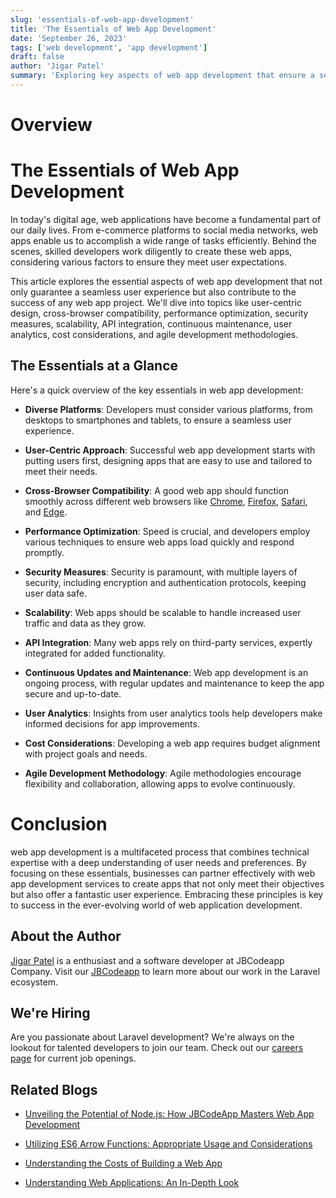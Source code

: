 ```yaml
---
slug: 'essentials-of-web-app-development'
title: 'The Essentials of Web App Development'
date: 'September 26, 2023'
tags: ['web development', 'app development']
draft: false
author: 'Jigar Patel'
summary: 'Exploring key aspects of web app development that ensure a seamless user experience and a successful project.'
---
```


# Overview

<TOCInline toc={props.toc} exclude="Overview" toHeading={2} defaultimage="" />

# The Essentials of Web App Development

In today's digital age, web applications have become a fundamental part of our daily lives. From e-commerce platforms to social media networks, web apps enable us to accomplish a wide range of tasks efficiently. Behind the scenes, skilled developers work diligently to create these web apps, considering various factors to ensure they meet user expectations.

This article explores the essential aspects of web app development that not only guarantee a seamless user experience but also contribute to the success of any web app project. We'll dive into topics like user-centric design, cross-browser compatibility, performance optimization, security measures, scalability, API integration, continuous maintenance, user analytics, cost considerations, and agile development methodologies.

## The Essentials at a Glance

Here's a quick overview of the key essentials in web app development:

- **Diverse Platforms**: Developers must consider various platforms, from desktops to smartphones and tablets, to ensure a seamless user experience.

- **User-Centric Approach**: Successful web app development starts with putting users first, designing apps that are easy to use and tailored to meet their needs.

- **Cross-Browser Compatibility**: A good web app should function smoothly across different web browsers like [Chrome](https://www.google.com/intl/en_in/chrome/), [Firefox](https://www.mozilla.org/en-US/firefox/new/), [Safari](https://www.apple.com/in/safari/), and [Edge](https://www.microsoft.com/en-us/edge/download?form=MA13FJ).

- **Performance Optimization**: Speed is crucial, and developers employ various techniques to ensure web apps load quickly and respond promptly.

- **Security Measures**: Security is paramount, with multiple layers of security, including encryption and authentication protocols, keeping user data safe.

- **Scalability**: Web apps should be scalable to handle increased user traffic and data as they grow.

- **API Integration**: Many web apps rely on third-party services, expertly integrated for added functionality.

- **Continuous Updates and Maintenance**: Web app development is an ongoing process, with regular updates and maintenance to keep the app secure and up-to-date.

- **User Analytics**: Insights from user analytics tools help developers make informed decisions for app improvements.

- **Cost Considerations**: Developing a web app requires budget alignment with project goals and needs.

- **Agile Development Methodology**: Agile methodologies encourage flexibility and collaboration, allowing apps to evolve continuously.

# Conclusion

web app development is a multifaceted process that combines technical expertise with a deep understanding of user needs and preferences. By focusing on these essentials, businesses can partner effectively with web app development services to create apps that not only meet their objectives but also offer a fantastic user experience. Embracing these principles is key to success in the ever-evolving world of web application development.

## About the Author

[Jigar Patel](https://expertlaravel.com) is a
enthusiast and a software developer at JBCodeapp Company. Visit our [JBCodeapp](https://jbcodeapp.com) to learn more about our work in the Laravel ecosystem.

## We're Hiring

Are you passionate about Laravel development? We're always on the lookout for talented developers to join our team. Check out our [careers page](https://jbcodeapp.com) for current job openings.

## Related Blogs

- [Unveiling the Potential of Node.js: How JBCodeApp Masters Web App Development](unveiling-potential-nodejs-jbcodeapp-masters-web-app-development)

- [Utilizing ES6 Arrow Functions: Appropriate Usage and Considerations](utilizing-es6-arrow-functions-appropriate-usage-and-considerations)

- [Understanding the Costs of Building a Web App](web-app-development-costs)

- [Understanding Web Applications: An In-Depth Look](web-applications-in-depth)
